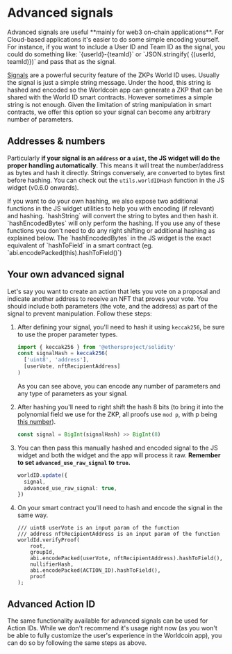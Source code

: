 
# Advanced signals

<Callout title="Tip">
  Advanced signals are useful **mainly for web3 on-chain applications**. For
  Cloud-based applications it's easier to do some simple encoding yourself. For
  instance, if you want to include a User ID and Team ID as the signal, you
  could do something like: `{userId}-{teamId}` or `JSON.stringify(
  {(userId, teamId)})` and pass that as the signal.
</Callout>

[Signals](/about/glossary#signal) are a powerful security feature of the ZKPs World ID uses. Usually the signal is just a simple string message. Under the hood, this string is hashed and encoded so the Worldcoin app can generate a ZKP that can be shared with the World ID smart contracts. However sometimes a simple string is not enough. Given the limitation of string manipulation in smart contracts, we offer this option so your signal can become any arbitrary number of parameters.

## Addresses & numbers

Particularly **if your signal is an `address` or a `uint`, the JS widget will do the proper handling automatically**. This means it will treat the number/address as bytes and hash it directly. Strings conversely, are converted to bytes first before hashing. You can check out the `utils.worldIDHash` function in the JS widget (v0.6.0 onwards).

<Callout title="Info">
  If you want to do your own hashing, we also expose two additional functions in
  the JS widget utilities to help you with encoding (if relevant) and hashing.
  `hashString` will convert the string to bytes and then hash it.
  `hashEncodedBytes` will only perform the hashing. If you use any of these
  functions you don't need to do any right shifting or additional hashing as
  explained below.
</Callout>

<Callout title="Tip">
  The `hashEncodedBytes` in the JS widget is the exact equivalent of
  `hashToField` in a smart contract (eg. `abi.encodePacked(this).hashToField()`)
</Callout>

## Your own advanced signal

Let's say you want to create an action that lets you vote on a proposal and indicate another address to receive an NFT that proves your vote. You should include both parameters (the vote, and the address) as part of the signal to prevent manipulation. Follow these steps:

1. After defining your signal, you'll need to hash it using `keccak256`, be sure to use the proper parameter types.

   ```typescript
   import { keccak256 } from '@ethersproject/solidity'
   const signalHash = keccak256(
     ['uint8', 'address'],
     [userVote, nftRecipientAddress]
   )
   ```

   As you can see above, you can encode any number of parameters and any type of parameters as your signal.

2. After hashing you'll need to right shift the hash 8 bits <span className="text--muted">(to bring it into the polynomial field we use for the ZKP, all proofs use `mod p`, with p being [this number](https://github.com/worldcoin/semaphore-rs/blob/fca8183829491284fc160a5b0a7765698a9f39ed/src/field.rs#L11)).</span>

   ```typescript
   const signal = BigInt(signalHash) >> BigInt(8)
   ```

3. You can then pass this manually hashed and encoded signal to the JS widget and both the widget and the app will process it raw. **Remember to set `advanced_use_raw_signal` to `true`.**

   ```typescript
   worldID.update({
     signal,
     advanced_use_raw_signal: true,
   })
   ```

4. On your smart contract you'll need to hash and encode the signal in the same way.

   ```solidity
   /// uint8 userVote is an input param of the function
   /// address nftRecipientAddress is an input param of the function
   worldId.verifyProof(
       root,
       groupId,
       abi.encodePacked(userVote, nftRecipientAddress).hashToField(),
       nullifierHash,
       abi.encodePacked(ACTION_ID).hashToField(),
       proof
   );
   ```

## Advanced Action ID

The same functionality available for advanced signals can be used for Action IDs. While we don't recommend it's usage right now (as you won't be able to fully customize the user's experience in the Worldcoin app), you can do so by following the same steps as above.
